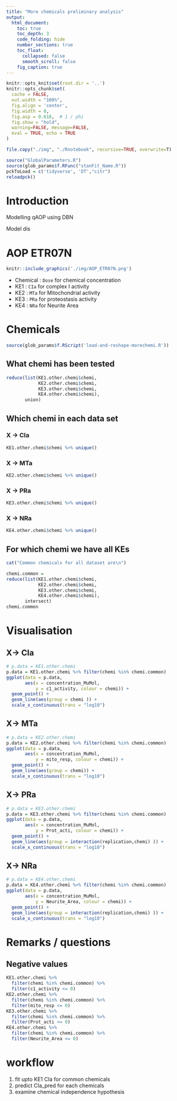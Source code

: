 ```yaml
---
title: "More chemicals preliminary analysis"
output:
  html_document:
    toc: true
    toc_depth: 3
    code_folding: hide
    number_sections: true
    toc_float:
      collapsed: false
      smooth_scroll: false
    fig_caption: true
---
```


```r
knitr::opts_knit$set(root.dir = '..')
knitr::opts_chunk$set(
  cache = FALSE,
  out.width = "100%",
  fig.align = 'center',
  fig.width = 8,
  fig.asp = 0.618,  # 1 / phi
  fig.show = "hold",
  warning=FALSE, message=FALSE,
  eval = TRUE, echo = TRUE
)
```

```r
file.copy("./img", "./Rnotebook", recursive=TRUE, overwrite=T)
```


```r
source("GlobalParameters.R")
source(glob_params$f.RFunc("stanFit_Name.R"))
pckToLoad = c('tidyverse', 'DT',"citr")
reloadpck()
```

# Introduction

Modelling qAOP using DBN

Model dis

# AOP ETR07N

```r
knitr::include_graphics('./img/AOP_ETR07N.png')
```

- Chemical : `Dose` for chemical concentration
- KE1 : `CIa` for complex I activity
- KE2 : `MTa` for Mitochondrial activity
- KE3 : `PRa` for proteostasis activity
- KE4 : `NRa` for Neurite Area

# Chemicals

```r
source(glob_params$f.RScript('load-and-reshape-morechemi.R'))
```

## What chemi has been tested

```r
reduce(list(KE1.other.chemi$chemi,
            KE2.other.chemi$chemi,
            KE3.other.chemi$chemi,
            KE4.other.chemi$chemi),
       union)
```

## Which chemi in each data set {.tabset .tabset-fade .tabset-pills}

### X -> CIa

```r
KE1.other.chemi$chemi %>% unique()
```

### X -> MTa
```r
KE2.other.chemi$chemi %>% unique()
```

### X -> PRa

```r
KE3.other.chemi$chemi %>% unique()
```

### X -> NRa

```r
KE4.other.chemi$chemi %>% unique()
```

## For which chemi we have all KEs

```r
cat("Common chemicals for all dataset are\n")

chemi.common = 
reduce(list(KE1.other.chemi$chemi,
            KE2.other.chemi$chemi,
            KE3.other.chemi$chemi,
            KE4.other.chemi$chemi),
       intersect)
chemi.common
```

# Visualisation {.tabset .tabset-fade .tabset-pills}

## X-> CIa
```r
# p.data = KE1.other.chemi
p.data = KE1.other.chemi %>% filter(chemi %in% chemi.common)
ggplot(data = p.data, 
       aes(x = concentration_MuMol, 
           y = c1_activity, colour = chemi)) + 
  geom_point() +
  geom_line(aes(group = chemi )) +
  scale_x_continuous(trans = "log10")
```

## X-> MTa
```r
# p.data = KE2.other.chemi
p.data = KE2.other.chemi %>% filter(chemi %in% chemi.common)
ggplot(data = p.data, 
       aes(x = concentration_MuMol, 
           y = mito_resp, colour = chemi)) + 
  geom_point() +
  geom_line(aes(group = chemi)) +
  scale_x_continuous(trans = "log10")
```

## X-> PRa
```r
# p.data = KE3.other.chemi
p.data = KE3.other.chemi %>% filter(chemi %in% chemi.common)
ggplot(data = p.data, 
       aes(x = concentration_MuMol, 
           y = Prot_acti, colour = chemi)) + 
  geom_point() +
  geom_line(aes(group = interaction(replication,chemi) )) +
  scale_x_continuous(trans = "log10")
```

## X-> NRa
```r
# p.data = KE4.other.chemi
p.data = KE4.other.chemi %>% filter(chemi %in% chemi.common)
ggplot(data = p.data, 
       aes(x = concentration_MuMol, 
           y = Neurite_Area, colour = chemi)) + 
  geom_point() +
  geom_line(aes(group = interaction(replication,chemi) )) +
  scale_x_continuous(trans = "log10")
```

# Remarks / questions

## Negative values
```r
KE1.other.chemi %>% 
  filter(chemi %in% chemi.common) %>%  
  filter(c1_activity <= 0)
KE2.other.chemi %>% 
  filter(chemi %in% chemi.common) %>%  
  filter(mito_resp <= 0)
KE3.other.chemi %>% 
  filter(chemi %in% chemi.common) %>%  
  filter(Prot_acti <= 0)
KE4.other.chemi %>% 
  filter(chemi %in% chemi.common) %>%  
  filter(Neurite_Area <= 0)
```

# workflow

1. fit upto KE1 CIa for common chemicals
2. predict CIa_pred for each chemicals
3. examine chemical independence hypothesis

